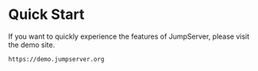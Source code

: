 # Quick Start

If you want to quickly experience the features of JumpServer, please visit the demo site.

```md
https://demo.jumpserver.org
```